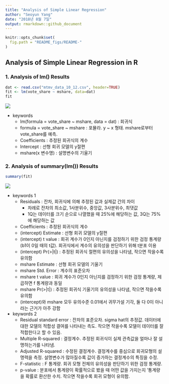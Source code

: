 ```yaml
---
title: "Analysis of Simple Linear Regression"
author: "Seoyun Yang"
date: "2018년 8월 7일"
output: rmarkdown::github_document
---
```


```r
knitr::opts_chunk$set(
  fig.path = "README_figs/README-"
)
```

## Analysis of Simple Linear Regression in R

### 1. Analysis of lm() Results

```r
dat <- read.csv("mtmv_data_10_12.csv", header=TRUE) 
fit <- lm(vote_share ~ mshare, data=dat)
fit
```
![](lm.png)

* keywords
    * lm(formula = vote_share ~ mshare, data = dat) : 회귀식
    * formula = vote_share ~ mshare : 포뮬라. y ~ x 형태. mshare로부터 vote_share를 예측.
    * Coefficients : 추정된 회귀식의 계수
    * Intercept : 선형 회귀 모델의 y절편
    * mshare(x 변수명) : 설명변수의 기울기
    
### 2. Analysis of summary(lm()) Results

```r
summary(fit)
```
![](sum.png)

* keywords 1
    * Residuals : 잔차, 회귀식에 의해 추정된 값과 실제값 간의 차이
        * 차례로 잔차의 최소값, 1사분위수, 중앙값, 3사분위수, 최댓값
        * 1Q는 데이터를 크기 순으로 나열했을 때 25%에 해당하는 값, 3Q는 75%에 해당하는 값
    * Coefficients : 추정된 회귀식의 계수
    * (intercept) Estimate : 선형 회귀 모델의 y절편
    * (intercept) t value : 회귀 계수가 0인지 아닌지를 검정하기 위한 검정 통계량(b1이 0일 때의 t값). 회귀식에서 계수의 유의성을 판단하기 위해 t분포 이용
    * (intercept) Pr(>|t|) : 추정된 회귀식 절편의 유의성을 나타냄, 작으면 작을수록 유의함
    * mshare Estimate : 선형 회귀 모델의 기울기
    * mshare Std. Error : 계수의 표준오차
    * mshare t value : 회귀 계수가 0인지 아닌지를 검정하기 위한 검정 통계량, 제곱하면 f 통계량과 동일
    * mshare Pr(>|t|) : 추정된 회귀식 기울기의 유의성을 나타냄, 작으면 작을수록 유의함
    * (intercept)와 mshare 모두 유의수준 0.01에서 귀무가설 기각, 둘 다 0이 아니라는 근거가 아주 강함
* keywords 2
    * Residual standard error : 잔차의 표준오차. sigma hat의 추정값. 데이터에 대한 모델의 적합성 결여를 나타내는 측도. 작으면 작을수록 모델이 데이터를 잘 적합한다고 할 수 있음.
    * Multiple R-squared : 결정계수. 추정된 회귀식이 실제 관측값을 얼마나 잘 설명하는가를 나타냄.
    * Adjusted R-squared : 수정된 결정계수. 결정계수를 중심으로 회귀모형의 설명력을 측정. 설명변수가 많아질수록 값이 증가하는 결정계수의 특징을 수정.
    * F-statistic : F 통계량. 회귀 모형 전체의 유의성을 판단하기 위한 검정 통계량. 
    * p-value : 분포에서 통계량이 확률적으로 봤을 때 어떤 값을 가지는지 '통계량을 확률로 환산한 수치. 작으면 작을수록 회귀 모형이 유의함.

    
